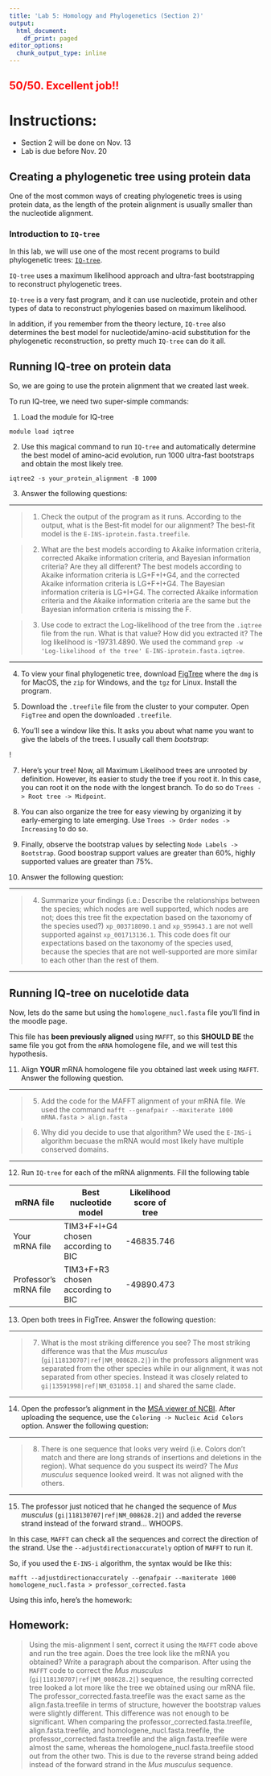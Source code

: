 ```yaml
---
title: 'Lab 5: Homology and Phylogenetics (Section 2)'
output:
  html_document:
    df_print: paged
editor_options:
  chunk_output_type: inline
---
```

<h2>
<span style="color: red;"> 50/50. Excellent job!!</span>
</h2>

# Instructions:

- Section 2 will be done on Nov. 13
- Lab is due before Nov. 20

## Creating a phylogenetic tree using protein data

One of the most common ways of creating phylogenetic trees is using protein data, as the length of the protein alignment is usually smaller than the nucleotide alignment. 

### Introduction to `IQ-tree`

In this lab, we will use one of the most recent programs to build phylogenetic trees: [`IQ-tree`](http://www.iqtree.org/).

`IQ-tree` uses a maximum likelihood approach and ultra-fast bootstrapping to reconstruct phylogenetic trees. 

`IQ-tree` is a very fast program, and it can use nucleotide, protein and other types of data to reconstruct phylogenies based on maximum likelihood.

In addition, if you remember from the theory lecture, `IQ-tree` also determines the best model for nucleotide/amino-acid substitution for the phylogenetic reconstruction, so pretty much `IQ-tree` can do it all.

## Running IQ-tree on protein data

So, we are going to use the protein alignment that we created last week.

To run IQ-tree, we need two super-simple commands:

1. Load the module for IQ-tree

```
module load iqtree
```

2. Use this magical command to run `IQ-tree` and automatically determine the best model of amino-acid evolution, run 1000 ultra-fast bootstraps and obtain the most likely tree.

```
iqtree2 -s your_protein_alignment -B 1000
```

3. Answer the following questions:

***
> 1. Check the output of the program as it runs. According to the output, what is the Best-fit model for our alignment? The best-fit model is the `E-INS-iprotein.fasta.treefile`.

> 2. What are the best models according to Akaike information criteria, corrected Akaike information criteria, and Bayesian information criteria? Are they all different? The best models according to Akaike information criteria is LG+F+I+G4, and the corrected Akaike information criteria is LG+F+I+G4. The Bayesian information criteria is LG+I+G4. The corrected Akaike information criteria and the Akaike information criteria are the same but the Bayesian information criteria is missing the F. 

> 3. Use code to extract the Log-likelihood of the tree from the `.iqtree` file from the run. What is that value? How did you extracted it? The log likelihood is -19731.4890. We used the command `grep -w 'Log-likelihood of the tree' E-INS-iprotein.fasta.iqtree`.

***

4. To view your final phylogenetic tree, download [FigTree](https://github.com/rambaut/figtree/releases) where the `dmg` is for MacOS, the `zip` for Windows, and the `tgz` for Linux. Install the program.

5. Download the `.treefile` file from the cluster to your computer. Open `FigTree` and open the downloaded `.treefile`.

6. You'll see a window like this. It asks you about what name you want to give the labels of the trees. I usually call them *bootstrap*:

\![](treeimage.png)

7. Here's your tree! Now, all Maximum Likelihood trees are unrooted by definition. However, its easier to study the tree if you root it. In this case, you can root it on the node with the longest branch. To do so do `Trees -> Root tree -> Midpoint`.

8. You can also organize the tree for easy viewing by organizing it by early-emerging to late emerging. Use `Trees -> Order nodes -> Increasing` to do so.

9. Finally, observe the bootstrap values by selecting `Node Labels -> Bootstrap`. Good boostrap support values are greater than 60%, highly supported values are greater than 75%. 

10. Answer the following question:

***
> 4. Summarize your findings (i.e.: Describe the relationships between the species; which nodes are well supported, which nodes are not; does this tree fit the expectation based on the taxonomy of the species used?) `xp_003718090.1`
and `xp_959643.1` are not well supported against `xp_001713136.1`. This code does fit our expectations based on the taxonomy of the species used, because the species that are not well-supported are more similar to each other than the rest of them.


***

## Running IQ-tree on nucelotide data

Now, lets do the same but using the `homologene_nucl.fasta` file you'll find in the moodle page. 

This file has **been previously aligned** using `MAFFT`, so this **SHOULD BE** the same file you got from the `mRNA` homologene file, and we will test this hypothesis. 

11. Align **YOUR** mRNA homologene file you obtained last week using `MAFFT`. Answer the following question.

***
> 5. Add the code for the MAFFT alignment of your mRNA file. We used the command `mafft --genafpair --maxiterate 1000 mRNA.fasta > align.fasta`

> 6. Why did you decide to use that algorithm? We used the `E-INS-i` algorithm becuase the mRNA would most likely have multiple conserved domains.

***

12. Run `IQ-tree` for each of the mRNA alignments. Fill the following table

| mRNA file | Best nucleotide model | Likelihood score of tree |
|---------|--------|--------|--------|----------|
| Your mRNA file | TIM3+F+I+G4 chosen according to BIC       |  -46835.746      |        |          |    
| Professor's mRNA file |TIM3+F+R3 chosen according to BIC        | -49890.473       |        |          |    

13. Open both trees in FigTree. Answer the following question:

***
> 7. What is the most striking difference you see? The most striking difference was that the *Mus musculus* (`gi|118130707|ref|NM_008628.2|`) in the professors alignment was separated from the other species while in our alignment, it was not separated from other species. Instead it was closely related to `gi|13591998|ref|NM_031058.1|` and shared the same clade.

***

14. Open the professor's alignment in the [MSA viewer of NCBI](https://www.ncbi.nlm.nih.gov/projects/msaviewer/). After uploading the sequence, use the `Coloring -> Nucleic Acid Colors` option. Answer the following question:

***
> 8. There is one sequence that looks very weird (i.e. Colors don't match and there are long strands of insertions and deletions in the region). What sequence do you suspect its weird? The *Mus musculus* sequence looked weird. It was not aligned with the others.

***

15. The professor just noticed that he changed the sequence of *Mus musculus* (`gi|118130707|ref|NM_008628.2|`) and added the reverse strand instead of the forward strand... WHOOPS.

In this case, `MAFFT` can check all the sequences and correct the direction of the strand. Use the `--adjustdirectionaccurately` option of `MAFFT` to run it. 

So, if you used the `E-INS-i` algorithm, the syntax would be like this:

`mafft --adjustdirectionaccurately --genafpair --maxiterate 1000 homologene_nucl.fasta > professor_corrected.fasta`

Using this info, here's the homework:

## Homework: 

> Using the mis-alignment I sent, correct it using the `MAFFT` code above and run the tree again. Does the tree look like the mRNA you obtained? Write a paragraph about the comparison. After using the `MAFFT` code to correct the *Mus musculus* (`gi|118130707|ref|NM_008628.2|`) sequence, the resulting corrected tree looked a lot more like the tree we obtained using our mRNA file. The professor_corrected.fasta.treefile was the exact same as the align.fasta.treefile in terms of structure, however the bootstrap values were slightly different. This difference was not enough to be significant. When comparing the professor_corrected.fasta.treefile, align.fasta.treefile, and homologene_nucl.fasta.treefile, the professor_corrected.fasta.treefile and the align.fasta.treefile were almost the same, whereas the homologene_nucl.fasta.treefile stood out from the other two. This is due to the reverse strand being added instead of the forward strand in the *Mus musculus* sequence.

